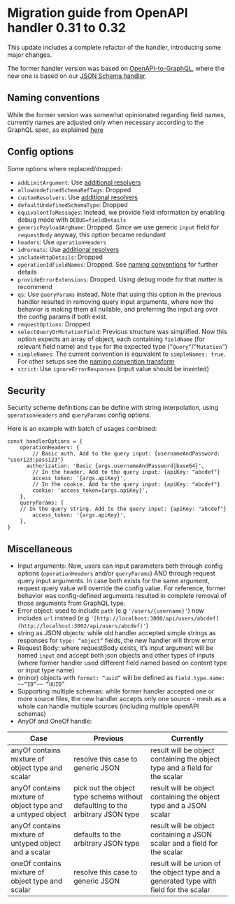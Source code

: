 
# Migration guide from OpenAPI handler 0.31 to 0.32

This update includes a complete refactor of the handler, introducing some major changes.

The former handler version was based on [OpenAPI-to-GraphQL](https://developer.ibm.com/open/projects/openapi-to-graphql), where the new one is based on our [JSON Schema handler](/docs/handlers/json-schema).

## Naming conventions

While the former version was somewhat opinionated regarding field names, currently names are adjusted only when necessary according to the GraphQL spec, as explained [here](/docs/handlers/openapi#naming-convention)

## Config options

Some options where replaced/dropped:

- `addLimitArgument`: Use [additional resolvers](/docs/transforms/resolvers-composition)
- `allowUndefinedSchemaRefTags`: Dropped
- `customResolvers`: Use [additional resolvers](/docs/transforms/resolvers-composition)
- `defaultUndefinedSchemaType`: Dropped
- `equivalentToMessages`: Instead, we provide field information by enabling debug mode with `DEBUG=fieldDetails`
- `genericPayloadArgName`: Dropped. Since we use generic `input` field for `requestBody` anyway, this option became redundant
- `headers`: Use `operationHeaders`
- `idFormats`: Use [additional resolvers](/docs/transforms/resolvers-composition)
- `includeHttpDetails`: Dropped
- `operationIdFieldNames`: Dropped. See [naming conventions](/docs/handlers/openapi#naming-convention) for further details
- `provideErrorExtensions`: Dropped. Using debug mode for that matter is recommend
- `qs`: Use `queryParams` instead. Note that using this option in the previous handler resulted in removing query input arguments, where now the behavior is making them all nullable, and preferring the input arg over the config params if both exist.
- `requestOptions`: Dropped
- `selectQueryOrMutationField`: Previous structure was simplified. Now this option expects an array of object, each containing `fieldName` (for relevant field name) and `type` for the expected type (`”Query”`/`”Mutation”`)
- `simpleNames`: The current convention is equivalent to `simpleNames: true`. For other setups see the [naming convention transform](https://www.graphql-mesh.com/docs/transforms/naming-convention)
- `strict`: Use `ignoreErrorResponses` (input value should be inverted)

## Security

Security scheme definitions can be define with string interpolation, using `operationHeaders` and `queryParams` config options.

Here is an example with batch of usages combined:

```tsx
const handlerOptions = {
	operationHeaders: {
		// Basic auth. Add to the query input: {usernameAndPassword: "user123:pass123"}
	  authorization: 'Basic {args.usernameAndPassword|base64}',
		// In the header. Add to the query input: {apiKey: "abcdef"}
		access_token: '{args.apiKey}',
		// In the cookie. Add to the query input: {apiKey: "abcdef"}
		cookie: 'access_token={args.apiKey}',
	},
	queryParams: {
	// In the query string. Add to the query input: {apiKey: "abcdef"}
		access_token: '{args.apiKey}',
	},
}
```

## Miscellaneous

- Input arguments: Now, users can input parameters both through config options (`operationHeaders` and/or `queryParams`) AND through request query input arguments. In case both exists for the same argument, request query value will override the config value.
For reference, former behavior was config-defined arguments resulted in complete removal of those arguments from GraphQL type.
- Error object: used to include `path` (e.g `'/users/{username}'`) now includes `url` instead (e.g `'[http://localhost:3000/api/users/abcdef](http://localhost:3002/api/users/abcdef)'`)
- string as JSON objects: while old handler accepted simple strings as responses for `type: “object”` fields, the new handler will throw error
- Request Body: where requestBody exists, it’s input argument will be named `input` and accept both json objects and other types of inputs (where former handler used different field named based on content type or input type name)
- (minor) objects with `format: “uuid”` will be defined as `field.type.name: ~~“ID”~~ “UUID”`
- Supporting multiple schemas: while former handler accepted one or more source files, the new handler accepts only one source - mesh as a whole can handle multiple sources (including multiple openAPI schemas)
- AnyOf and OneOf handle:

| Case                                                       | Previous                                                                      | Currently                                                                              |
| ---------------------------------------------------------- | ----------------------------------------------------------------------------- | ---------------------------------------------------------------------------------------|
| anyOf contains mixture of object type and scalar           | resolve this case to generic JSON                                             | result will be object containing the object type and a field for the scalar            |
| anyOf contains mixture of object type and a untyped object | pick out the object type schema without defaulting to the arbitrary JSON type | result will be object containing the object type and a JSON scalar                     |
| anyOf contains mixture of untyped object and a scalar      | defaults to the arbitrary JSON type                                           | result will be object containing a JSON scalar and a field for the scalar              |
| oneOf contains mixture of object type and scalar           | resolve this case to generic JSON                                             | result will be union of the object type and a generated type with field for the scalar |
